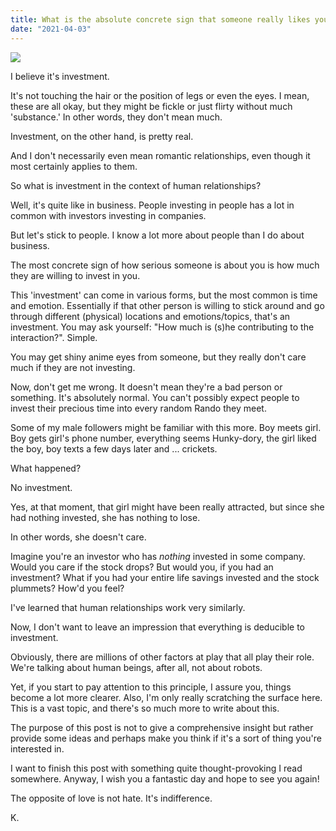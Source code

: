 ```yaml
---
title: What is the absolute concrete sign that someone really likes you? 😍
date: "2021-04-03"
---
```


![](./vermeer8.jpg)

I believe it's investment.

It's not touching the hair or the position of legs or even the eyes. I mean, these are all okay, but they might be fickle or just flirty without much 'substance.' In other words, they don't mean much.

Investment, on the other hand, is pretty real.

And I don't necessarily even mean romantic relationships, even though it most certainly applies to them.

So what is investment in the context of human relationships?

Well, it's quite like in business. People investing in people has a lot in common with investors investing in companies.

But let's stick to people. I know a lot more about people than I do about business.

The most concrete sign of how serious someone is about you is how much they are willing to invest in you.

This 'investment' can come in various forms, but the most common is time and emotion. Essentially if that other person is willing to stick around and go through different (physical) locations and emotions/topics, that's an investment. You may ask yourself: "How much is (s)he contributing to the interaction?". Simple.

You may get shiny anime eyes from someone, but they really don't care much if they are not investing.

Now, don't get me wrong. It doesn't mean they're a bad person or something. It's absolutely normal. You can't possibly expect people to invest their precious time into every random Rando they meet.

Some of my male followers might be familiar with this more. Boy meets girl. Boy gets girl's phone number, everything seems Hunky-dory, the girl liked the boy, boy texts a few days later and ... crickets.

What happened?

No investment.

Yes, at that moment, that girl might have been really attracted, but since she had nothing invested, she has nothing to lose.

In other words, she doesn't care.

Imagine you're an investor who has *nothing* invested in some company. Would you care if the stock drops? But would you, if you had an investment? What if you had your entire life savings invested and the stock plummets? How'd you feel?

I've learned that human relationships work very similarly.

Now, I don't want to leave an impression that everything is deducible to investment.

Obviously, there are millions of other factors at play that all play their role. We're talking about human beings, after all, not about robots.

Yet, if you start to pay attention to this principle, I assure you, things become a lot more clearer. Also, I'm only really scratching the surface here. This is a vast topic, and there's so much more to write about this.

The purpose of this post is not to give a comprehensive insight but rather provide some ideas and perhaps make you think if it's a sort of thing you're interested in.

I want to finish this post with something quite thought-provoking I read somewhere. Anyway, I wish you a fantastic day and hope to see you again!


The opposite of love is not hate.
It's indifference.

K.
















